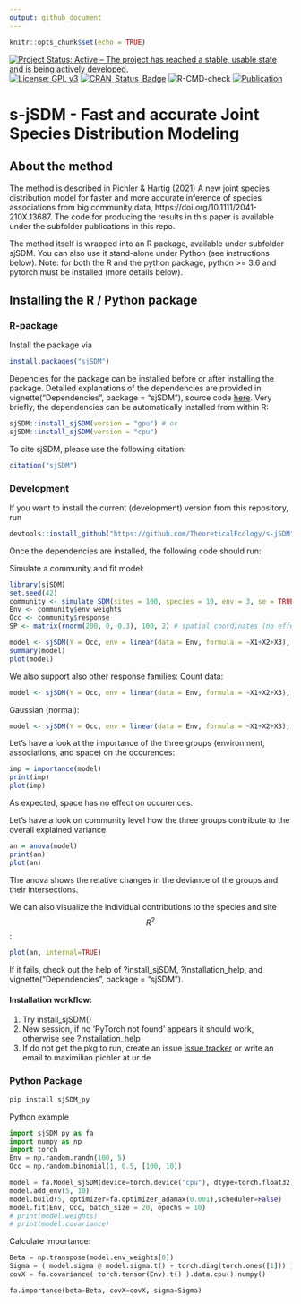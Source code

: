 ```yaml
---
output: github_document
---
```


<!-- README.md is generated from README.Rmd. Please edit that file -->

```r
knitr::opts_chunk$set(echo = TRUE)
```

[![Project Status: Active – The project has reached a stable, usable state and is being actively developed.](http://www.repostatus.org/badges/latest/active.svg)](http://www.repostatus.org/#active)
[![License: GPL v3](https://img.shields.io/badge/License-GPL%20v3-blue.svg)](https://www.gnu.org/licenses/gpl-3.0)
[![CRAN_Status_Badge](http://www.r-pkg.org/badges/version/sjSDM)](https://cran.r-project.org/package=sjSDM)
![R-CMD-check](https://github.com/TheoreticalEcology/s-jSDM/workflows/R-CMD-check/badge.svg?branch=master)
[![Publication](https://img.shields.io/badge/Publication-10.1111/2041-green.svg)](https://besjournals.onlinelibrary.wiley.com/doi/abs/10.1111/2041-210X.13687)



# s-jSDM - Fast and accurate Joint Species Distribution Modeling

## About the method

The method is described in Pichler & Hartig (2021) A new joint species distribution model for faster and more accurate inference of species associations from big community data, https://doi.org/10.1111/2041-210X.13687. The code for producing the results in this paper is available under the subfolder publications in this repo.

The method itself is wrapped into an R package, available under subfolder sjSDM. You can also use it stand-alone under Python (see instructions below). Note: for both the R and the python package, python >= 3.6 and pytorch must be installed (more details below).

## Installing the R / Python package

### R-package

Install the package via

```r
install.packages("sjSDM")
```

Depencies for the package can be installed before or after installing the package. Detailed explanations of the dependencies are provided in vignette("Dependencies", package = "sjSDM"), source code [here](https://github.com/TheoreticalEcology/s-jSDM/blob/master/sjSDM/vignettes/Dependencies.Rmd). Very briefly, the dependencies can be automatically installed from within R:

```r
sjSDM::install_sjSDM(version = "gpu") # or
sjSDM::install_sjSDM(version = "cpu")
```


To cite sjSDM, please use the following citation:
```r
citation("sjSDM")
```


### Development

If you want to install the current (development) version from this repository, run


```r
devtools::install_github("https://github.com/TheoreticalEcology/s-jSDM", subdir = "sjSDM", ref = "devel")
```


Once the dependencies are installed, the following code should run:

Simulate a community and fit model:
```r
library(sjSDM)
set.seed(42)
community <- simulate_SDM(sites = 100, species = 10, env = 3, se = TRUE)
Env <- community$env_weights
Occ <- community$response
SP <- matrix(rnorm(200, 0, 0.3), 100, 2) # spatial coordinates (no effect on species occurences)

model <- sjSDM(Y = Occ, env = linear(data = Env, formula = ~X1+X2+X3), spatial = linear(data = SP, formula = ~0+X1:X2), se = TRUE, family=binomial("probit"), sampling = 100L)
summary(model)
plot(model)
```

We also support also other response families:
Count data:
```r
model <- sjSDM(Y = Occ, env = linear(data = Env, formula = ~X1+X2+X3), spatial = linear(data = SP, formula = ~0+X1:X2), se = TRUE, family=poisson("log"))
```

Gaussian (normal):
```r
model <- sjSDM(Y = Occ, env = linear(data = Env, formula = ~X1+X2+X3), spatial = linear(data = SP, formula = ~0+X1:X2), se = TRUE, family=gaussian("identity"))
```



Let's have a look at the importance of the three groups (environment, associations, and space) on the occurences:
```r
imp = importance(model)
print(imp)
plot(imp)
```


As expected, space has no effect on occurences.

Let's have a look on community level how the three groups contribute to the overall explained variance 
```r
an = anova(model)
print(an)
plot(an)
```

The anova shows the relative changes in the deviance of the groups and their intersections.

We can also visualize the individual contributions to the species and site $$R^2$$:


```r
plot(an, internal=TRUE)
```


If it fails, check out the help of ?install_sjSDM, ?installation_help, and vignette("Dependencies", package = "sjSDM"). 

#### Installation workflow:
1. Try install_sjSDM()
2. New session, if no 'PyTorch not found' appears it should work, otherwise see ?installation_help
3. If do not get the pkg to run, create an issue [issue tracker](https://github.com/TheoreticalEcology/s-jSDM/issues) or write an email to maximilian.pichler at ur.de


### Python Package
```bash
pip install sjSDM_py
```
Python example

```python
import sjSDM_py as fa
import numpy as np
import torch
Env = np.random.randn(100, 5)
Occ = np.random.binomial(1, 0.5, [100, 10])

model = fa.Model_sjSDM(device=torch.device("cpu"), dtype=torch.float32)
model.add_env(5, 10)
model.build(5, optimizer=fa.optimizer_adamax(0.001),scheduler=False)
model.fit(Env, Occ, batch_size = 20, epochs = 10)
# print(model.weights)
# print(model.covariance)
```

Calculate Importance:
```python
Beta = np.transpose(model.env_weights[0])
Sigma = ( model.sigma @ model.sigma.t() + torch.diag(torch.ones([1])) ).data.cpu().numpy()
covX = fa.covariance( torch.tensor(Env).t() ).data.cpu().numpy()

fa.importance(beta=Beta, covX=covX, sigma=Sigma)
```

